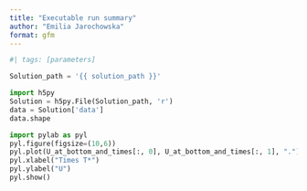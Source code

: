 ```yaml
---
title: "Executable run summary"
author: "Emilia Jarochowska"
format: gfm
---
```


```python
#| tags: [parameters]

Solution_path = '{{ solution_path }}'
```

```python
import h5py
Solution = h5py.File(Solution_path, 'r')
data = Solution['data']
data.shape
```

```python
import pylab as pyl
pyl.figure(figsize=(10,6))
pyl.plot(U_at_bottom_and_times[:, 0], U_at_bottom_and_times[:, 1], ".")
pyl.xlabel("Times T*")
pyl.ylabel("U")
pyl.show()
```

